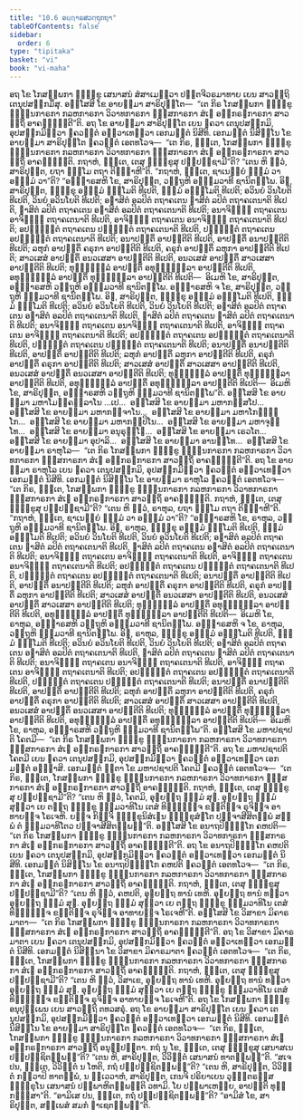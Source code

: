 ```yaml
---
title: "10.6 ອຏ຺ຐາຣສວຕ຺ຖຸກຖາ"
tableOfContents: false
sidebar:
  order: 6
type: "tipitaka"
basket: "vi"
book: "vi-maha"
---
```



<DynamicBreadcrumb />

<Division number="468" book="vi-maha">

<Paragraph number="2003" book="vi-maha">
ອຖ ໂຂ ໂກສມ຺ພກາ ຠິກ຺ຂູ ເສນາສນໍ ສໍສາເມຕ຺ວາ ປຕ຺ຕຈີວຣມາທາຍ ເຍນ ສາວຕ຺ຖິ ເຕນຸປສງ຺ກມິໍສຸ. ອສ຺ໂສສິ ໂຂ ອາຍສ຺ມາ ສາຣິປຸຕ຺ໂຕ—  “ເຕ ກິຣ ໂກສມ຺ພກາ ຠິກ຺ຂູ ຠຓ຺ຑນກາຣກາ ກລຫກາຣກາ ວິວາທກາຣກາ ຠສ຺ສກາຣກາ ສໍເຆ ອຘິກຣຓກາຣກາ ສາວຕ຺ຖິໍ ອາຄຈ຺ຉນ຺ຕີ”ຕິ. ອຖ ໂຂ ອາຍສ຺ມາ ສາຣິປຸຕ຺ໂຕ ເຍນ ຠຄວາ ເຕນຸປສງ຺ກມິ, ອຸປສງ຺ກມິຕ຺ວາ ຠຄວນ຺ຕໍ ອຠິວາເທຕ຺ວາ ເອກມນ຺ຕໍ ນິສີທິ. ເອກມນ຺ຕໍ ນິສິນ຺ໂນ ໂຂ ອາຍສ຺ມາ ສາຣິປຸຕ຺ໂຕ ຠຄວນ຺ຕໍ ເອຕທໂວຈ—  “ເຕ ກິຣ, ຠນ຺ເຕ, ໂກສມ຺ພກາ ຠິກ຺ຂູ ຠຓ຺ຑນກາຣກາ ກລຫກາຣກາ ວິວາທກາຣກາ ຠສ຺ສກາຣກາ ສໍເຆ ອຘິກຣຓກາຣກາ ສາວຕ຺ຖິໍ ອາຄຈ຺ຉນ຺ຕິ. ກຖາຫໍ, ຠນ຺ເຕ, ເຕສຸ ຠິກ຺ຂູສຸ ປຏິປຊ຺ຊາມີ”ຕິ? “ເຕນ ຫິ ຕ຺ວໍ, ສາຣິປຸຕ຺ຕ, ຍຖາ ຘມ຺ໂມ ຕຖາ ຕິຏ຺ຐາຫີ”ຕິ. “ກຖາຫໍ, ຠນ຺ເຕ, ຊາເນຍ຺ຍໍ ຘມ຺ມໍ ວາ ອຘມ຺ມໍ ວາ”ຕິ?
</Paragraph>

<Paragraph number="2004" book="vi-maha">
“ອຏ຺ຐາຣສຫິ ໂຂ, ສາຣິປຸຕ຺ຕ, ວຕ຺ຖູຫິ ອຘມ຺ມວາທີ ຊານິຕພ຺ໂພ. ອິຘ, ສາຣິປຸຕ຺ຕ, ຠິກ຺ຂຸ ອຘມ຺ມໍ ຘມ຺ໂມຕິ ທີເປຕິ, ຘມ຺ມໍ ອຘມ຺ໂມຕິ ທີເປຕິ; ອວິນຍໍ ວິນໂຍຕິ ທີເປຕິ, ວິນຍໍ ອວິນໂຍຕິ ທີເປຕິ; ອຠາສິຕໍ ອລປິຕໍ ຕຖາຄເຕນ ຠາສິຕໍ ລປິຕໍ ຕຖາຄເຕນາຕິ ທີເປຕິ, ຠາສິຕໍ ລປິຕໍ ຕຖາຄເຕນ ອຠາສິຕໍ ອລປິຕໍ ຕຖາຄເຕນາຕິ ທີເປຕິ; ອນາຈິຓ຺ຓໍ ຕຖາຄເຕນ ອາຈິຓ຺ຓໍ ຕຖາຄເຕນາຕິ ທີເປຕິ, ອາຈິຓ຺ຓໍ ຕຖາຄເຕນ ອນາຈິຓ຺ຓໍ ຕຖາຄເຕນາຕິ ທີເປຕິ; ອປຎ຺ຎຕ຺ຕໍ ຕຖາຄເຕນ ປຎ຺ຎຕ຺ຕໍ ຕຖາຄເຕນາຕິ ທີເປຕິ, ປຎ຺ຎຕ຺ຕໍ ຕຖາຄເຕນ ອປຎ຺ຎຕ຺ຕໍ ຕຖາຄເຕນາຕິ ທີເປຕິ; ອນາປຕ຺ຕິໍ ອາປຕ຺ຕີຕິ ທີເປຕິ, ອາປຕ຺ຕິໍ ອນາປຕ຺ຕີຕິ ທີເປຕິ; ລຫຸກໍ ອາປຕ຺ຕິໍ ຄຣຸກາ ອາປຕ຺ຕີຕິ ທີເປຕິ, ຄຣຸກໍ ອາປຕ຺ຕິໍ ລຫຸກາ ອາປຕ຺ຕີຕິ ທີເປຕິ; ສາວເສສໍ ອາປຕ຺ຕິໍ ອນວເສສາ ອາປຕ຺ຕີຕິ ທີເປຕິ, ອນວເສສໍ ອາປຕ຺ຕິໍ ສາວເສສາ ອາປຕ຺ຕີຕິ ທີເປຕິ; ທຸຏ຺ຐຸລ຺ລໍ ອາປຕ຺ຕິໍ ອທຸຏ຺ຐຸລ຺ລາ ອາປຕ຺ຕີຕິ ທີເປຕິ, ອທຸຏ຺ຐຸລ຺ລໍ ອາປຕ຺ຕິໍ ທຸຏ຺ຐຸລ຺ລາ ອາປຕ຺ຕີຕິ ທີເປຕິ—  ອິເມຫິ ໂຂ, ສາຣິປຸຕ຺ຕ, ອຏ຺ຐາຣສຫິ ວຕ຺ຖູຫິ ອຘມ຺ມວາທີ ຊານິຕພ຺ໂພ.
</Paragraph>

<Paragraph number="2005" book="vi-maha">
ອຏ຺ຐາຣສຫິ ຈ ໂຂ, ສາຣິປຸຕ຺ຕ, ວຕ຺ຖູຫິ ຘມ຺ມວາທີ ຊານິຕພ຺ໂພ. ອິຘ, ສາຣິປຸຕ຺ຕ, ຠິກ຺ຂຸ ອຘມ຺ມໍ ອຘມ຺ໂມຕິ ທີເປຕິ, ຘມ຺ມໍ ຘມ຺ໂມຕິ ທີເປຕິ; ອວິນຍໍ ອວິນໂຍຕິ ທີເປຕິ, ວິນຍໍ ວິນໂຍຕິ ທີເປຕິ; ອຠາສິຕໍ ອລປິຕໍ ຕຖາຄເຕນ ອຠາສິຕໍ ອລປິຕໍ ຕຖາຄເຕນາຕິ ທີເປຕິ, ຠາສິຕໍ ລປິຕໍ ຕຖາຄເຕນ ຠາສິຕໍ ລປິຕໍ ຕຖາຄເຕນາຕິ ທີເປຕິ; ອນາຈິຓ຺ຓໍ ຕຖາຄເຕນ ອນາຈິຓ຺ຓໍ ຕຖາຄເຕນາຕິ ທີເປຕິ, ອາຈິຓ຺ຓໍ ຕຖາຄເຕນ ອາຈິຓ຺ຓໍ ຕຖາຄເຕນາຕິ ທີເປຕິ; ອປຎ຺ຎຕ຺ຕໍ ຕຖາຄເຕນ ອປຎ຺ຎຕ຺ຕໍ ຕຖາຄເຕນາຕິ ທີເປຕິ, ປຎ຺ຎຕ຺ຕໍ ຕຖາຄເຕນ ປຎ຺ຎຕ຺ຕໍ ຕຖາຄເຕນາຕິ ທີເປຕິ; ອນາປຕ຺ຕິໍ ອນາປຕ຺ຕີຕິ ທີເປຕິ, ອາປຕ຺ຕິໍ ອາປຕ຺ຕີຕິ ທີເປຕິ; ລຫຸກໍ ອາປຕ຺ຕິໍ ລຫຸກາ ອາປຕ຺ຕີຕິ ທີເປຕິ, ຄຣຸກໍ ອາປຕ຺ຕິໍ ຄຣຸກາ ອາປຕ຺ຕີຕິ ທີເປຕິ; ສາວເສສໍ ອາປຕ຺ຕິໍ ສາວເສສາ ອາປຕ຺ຕີຕິ ທີເປຕິ, ອນວເສສໍ ອາປຕ຺ຕິໍ ອນວເສສາ ອາປຕ຺ຕີຕິ ທີເປຕິ; ທຸຏ຺ຐຸລ຺ລໍ ອາປຕ຺ຕິໍ ທຸຏ຺ຐຸລ຺ລາ ອາປຕ຺ຕີຕິ ທີເປຕິ, ອທຸຏ຺ຐຸລ຺ລໍ ອາປຕ຺ຕິໍ ອທຸຏ຺ຐຸລ຺ລາ ອາປຕ຺ຕີຕິ ທີເປຕິ—  ອິເມຫິ ໂຂ, ສາຣິປຸຕ຺ຕ, ອຏ຺ຐາຣສຫິ ວຕ຺ຖູຫິ ຘມ຺ມວາທີ ຊານິຕພ຺ໂພ”ຕິ.
</Paragraph>

</Division>
<Division number="469" book="vi-maha">

<Paragraph number="2006" book="vi-maha">
ອສ຺ໂສສິ ໂຂ ອາຍສ຺ມາ ມຫາໂມຄ຺ຄລ຺ລາໂນ …ເປ…  ອສ຺ໂສສິ ໂຂ ອາຍສ຺ມາ ມຫາກສ຺ສໂປ…  ອສ຺ໂສສິ ໂຂ ອາຍສ຺ມາ ມຫາກຈ຺ຈາໂນ…  ອສ຺ໂສສິ ໂຂ ອາຍສ຺ມາ ມຫາໂກຏ຺ຐິໂກ…  ອສ຺ໂສສິ ໂຂ ອາຍສ຺ມາ ມຫາກປ຺ປິໂນ…  ອສ຺ໂສສິ ໂຂ ອາຍສ຺ມາ ມຫາຈຸນ຺ໂທ…  ອສ຺ໂສສິ ໂຂ ອາຍສ຺ມາ ອນຸຣຸທ຺ໂຘ…  ອສ຺ໂສສິ ໂຂ ອາຍສ຺ມາ ເຣວໂຕ…  ອສ຺ໂສສິ ໂຂ ອາຍສ຺ມາ ອຸປາລິ…  ອສ຺ໂສສິ ໂຂ ອາຍສ຺ມາ ອານນ຺ໂທ…  ອສ຺ໂສສິ ໂຂ ອາຍສ຺ມາ ຣາຫຸໂລ—  “ເຕ ກິຣ ໂກສມ຺ພກາ ຠິກ຺ຂູ ຠຓ຺ຑນກາຣກາ ກລຫກາຣກາ ວິວາທກາຣກາ ຠສ຺ສກາຣກາ ສໍເຆ ອຘິກຣຓກາຣກາ ສາວຕ຺ຖິໍ ອາຄຈ຺ຉນ຺ຕີ”ຕິ. ອຖ ໂຂ ອາຍສ຺ມາ ຣາຫຸໂລ ເຍນ ຠຄວາ ເຕນຸປສງ຺ກມິ, ອຸປສງ຺ກມິຕ຺ວາ ຠຄວນ຺ຕໍ ອຠິວາເທຕ຺ວາ ເອກມນ຺ຕໍ ນິສີທິ. ເອກມນ຺ຕໍ ນິສິນ຺ໂນ ໂຂ ອາຍສ຺ມາ ຣາຫຸໂລ ຠຄວນ຺ຕໍ ເອຕທໂວຈ—  “ເຕ ກິຣ, ຠນ຺ເຕ, ໂກສມ຺ພກາ ຠິກ຺ຂູ ຠຓ຺ຑນກາຣກາ ກລຫກາຣກາ ວິວາທກາຣກາ ຠສ຺ສກາຣກາ ສໍເຆ ອຘິກຣຓກາຣກາ ສາວຕ຺ຖິໍ ອາຄຈ຺ຉນ຺ຕິ. ກຖາຫໍ, ຠນ຺ເຕ, ເຕສຸ ຠິກ຺ຂູສຸ ປຏິປຊ຺ຊາມີ”ຕິ? “ເຕນ ຫິ ຕ຺ວໍ, ຣາຫຸລ, ຍຖາ ຘມ຺ໂມ ຕຖາ ຕິຏ຺ຐາຫີ”ຕິ. “ກຖາຫໍ, ຠນ຺ເຕ, ຊາເນຍ຺ຍໍ ຘມ຺ມໍ ວາ ອຘມ຺ມໍ ວາ”ຕິ?
</Paragraph>

<Paragraph number="2007" book="vi-maha">
“ອຏ຺ຐາຣສຫິ ໂຂ, ຣາຫຸລ, ວຕ຺ຖູຫິ ອຘມ຺ມວາທີ ຊານິຕພ຺ໂພ. ອິຘ, ຣາຫຸລ, ຠິກ຺ຂຸ ອຘມ຺ມໍ ຘມ຺ໂມຕິ ທີເປຕິ, ຘມ຺ມໍ ອຘມ຺ໂມຕິ ທີເປຕິ; ອວິນຍໍ ວິນໂຍຕິ ທີເປຕິ, ວິນຍໍ ອວິນໂຍຕິ ທີເປຕິ; ອຠາສິຕໍ ອລປິຕໍ ຕຖາຄເຕນ ຠາສິຕໍ ລປິຕໍ ຕຖາຄເຕນາຕິ ທີເປຕິ, ຠາສິຕໍ ລປິຕໍ ຕຖາຄເຕນ ອຠາສິຕໍ ອລປິຕໍ ຕຖາຄເຕນາຕິ ທີເປຕິ; ອນາຈິຓ຺ຓໍ ຕຖາຄເຕນ ອາຈິຓ຺ຓໍ ຕຖາຄເຕນາຕິ ທີເປຕິ, ອາຈິຓ຺ຓໍ ຕຖາຄເຕນ ອນາຈິຓ຺ຓໍ ຕຖາຄເຕນາຕິ ທີເປຕິ; ອປຎ຺ຎຕ຺ຕໍ ຕຖາຄເຕນ ປຎ຺ຎຕ຺ຕໍ ຕຖາຄເຕນາຕິ ທີເປຕິ, ປຎ຺ຎຕ຺ຕໍ ຕຖາຄເຕນ ອປຎ຺ຎຕ຺ຕໍ ຕຖາຄເຕນາຕິ ທີເປຕິ; ອນາປຕ຺ຕິໍ ອາປຕ຺ຕີຕິ ທີເປຕິ, ອາປຕ຺ຕິໍ ອນາປຕ຺ຕີຕິ ທີເປຕິ; ລຫຸກໍ ອາປຕ຺ຕິໍ ຄຣຸກາ ອາປຕ຺ຕີຕິ ທີເປຕິ, ຄຣຸກໍ ອາປຕ຺ຕິໍ ລຫຸກາ ອາປຕ຺ຕີຕິ ທີເປຕິ; ສາວເສສໍ ອາປຕ຺ຕິໍ ອນວເສສາ ອາປຕ຺ຕີຕິ ທີເປຕິ, ອນວເສສໍ ອາປຕ຺ຕິໍ ສາວເສສາ ອາປຕ຺ຕີຕິ ທີເປຕິ; ທຸຏ຺ຐຸລ຺ລໍ ອາປຕ຺ຕິໍ ອທຸຏ຺ຐຸລ຺ລາ ອາປຕ຺ຕີຕິ ທີເປຕິ, ອທຸຏ຺ຐຸລ຺ລໍ ອາປຕ຺ຕິໍ ທຸຏ຺ຐຸລ຺ລາ ອາປຕ຺ຕີຕິ ທີເປຕິ—  ອິເມຫິ ໂຂ, ຣາຫຸລ, ອຏ຺ຐາຣສຫິ ວຕ຺ຖູຫິ ອຘມ຺ມວາທີ ຊານິຕພ຺ໂພ.
</Paragraph>

<Paragraph number="2008" book="vi-maha">
ອຏ຺ຐາຣສຫິ ຈ ໂຂ, ຣາຫຸລ, ວຕ຺ຖູຫິ ຘມ຺ມວາທີ ຊານິຕພ຺ໂພ. ອິຘ, ຣາຫຸລ, ຠິກ຺ຂຸ ອຘມ຺ມໍ ອຘມ຺ໂມຕິ ທີເປຕິ, ຘມ຺ມໍ ຘມ຺ໂມຕິ ທີເປຕິ; ອວິນຍໍ ອວິນໂຍຕິ ທີເປຕິ, ວິນຍໍ ວິນໂຍຕິ ທີເປຕິ; ອຠາສິຕໍ ອລປິຕໍ ຕຖາຄເຕນ ອຠາສິຕໍ ອລປິຕໍ ຕຖາຄເຕນາຕິ ທີເປຕິ, ຠາສິຕໍ ລປິຕໍ ຕຖາຄເຕນ ຠາສິຕໍ ລປິຕໍ ຕຖາຄເຕນາຕິ ທີເປຕິ; ອນາຈິຓ຺ຓໍ ຕຖາຄເຕນ ອນາຈິຓ຺ຓໍ ຕຖາຄເຕນາຕິ ທີເປຕິ, ອາຈິຓ຺ຓໍ ຕຖາຄເຕນ ອາຈິຓ຺ຓໍ ຕຖາຄເຕນາຕິ ທີເປຕິ; ອປຎ຺ຎຕ຺ຕໍ ຕຖາຄເຕນ ອປຎ຺ຎຕ຺ຕໍ ຕຖາຄເຕນາຕິ ທີເປຕິ, ປຎ຺ຎຕ຺ຕໍ ຕຖາຄເຕນ ປຎ຺ຎຕ຺ຕໍ ຕຖາຄເຕນາຕິ ທີເປຕິ; ອນາປຕ຺ຕິໍ ອນາປຕ຺ຕີຕິ ທີເປຕິ, ອາປຕ຺ຕິໍ ອາປຕ຺ຕີຕິ ທີເປຕິ; ລຫຸກໍ ອາປຕ຺ຕິໍ ລຫຸກາ ອາປຕ຺ຕີຕິ ທີເປຕິ, ຄຣຸກໍ ອາປຕ຺ຕິໍ ຄຣຸກາ ອາປຕ຺ຕີຕິ ທີເປຕິ; ສາວເສສໍ ອາປຕ຺ຕິໍ ສາວເສສາ ອາປຕ຺ຕີຕິ ທີເປຕິ, ອນວເສສໍ ອາປຕ຺ຕິໍ ອນວເສສາ ອາປຕ຺ຕີຕິ ທີເປຕິ; ທຸຏ຺ຐຸລ຺ລໍ ອາປຕ຺ຕິໍ ທຸຏ຺ຐຸລ຺ລາ ອາປຕ຺ຕີຕິ ທີເປຕິ, ອທຸຏ຺ຐຸລ຺ລໍ ອາປຕ຺ຕິໍ ອທຸຏ຺ຐຸລ຺ລາ ອາປຕ຺ຕີຕິ ທີເປຕິ—  ອິເມຫິ ໂຂ, ຣາຫຸລ, ອຏ຺ຐາຣສຫິ ວຕ຺ຖູຫິ ຘມ຺ມວາທີ ຊານິຕພ຺ໂພ”ຕິ.
</Paragraph>

</Division>
<Division number="470" book="vi-maha">

<Paragraph number="2009" book="vi-maha">
ອສ຺ໂສສິ ໂຂ ມຫາປຊາປຕິ ໂຄຕມີ—  “ເຕ ກິຣ ໂກສມ຺ພກາ ຠິກ຺ຂູ ຠຓ຺ຑນກາຣກາ ກລຫກາຣກາ ວິວາທກາຣກາ ຠສ຺ສກາຣກາ ສໍເຆ ອຘິກຣຓກາຣກາ ສາວຕ຺ຖິໍ ອາຄຈ຺ຉນ຺ຕີ”ຕິ. ອຖ ໂຂ ມຫາປຊາປຕິ ໂຄຕມີ ເຍນ ຠຄວາ ເຕນຸປສງ຺ກມິ, ອຸປສງ຺ກມິຕ຺ວາ ຠຄວນ຺ຕໍ ອຠິວາເທຕ຺ວາ ເອກມນ຺ຕໍ ອຏ຺ຐາສິ. ເອກມນ຺ຕໍ ຐິຕາ ໂຂ ມຫາປຊາປຕິ ໂຄຕມີ ຠຄວນ຺ຕໍ ເອຕທໂວຈ—  “ເຕ ກິຣ, ຠນ຺ເຕ, ໂກສມ຺ພກາ ຠິກ຺ຂູ ຠຓ຺ຑນກາຣກາ ກລຫກາຣກາ ວິວາທກາຣກາ ຠສ຺ສກາຣກາ ສໍເຆ ອຘິກຣຓກາຣກາ ສາວຕ຺ຖິໍ ອາຄຈ຺ຉນ຺ຕິ. ກຖາຫໍ, ຠນ຺ເຕ, ເຕສຸ ຠິກ຺ຂູສຸ ປຏິປຊ຺ຊາມີ”ຕິ? “ເຕນ ຫິ ຕ຺ວໍ, ໂຄຕມິ, ອຸຠຍຕ຺ຖ ຘມ຺ມໍ ສຸຓ. ອຸຠຍຕ຺ຖ ຘມ຺ມໍ ສຸຕ຺ວາ ເຍ ຕຕ຺ຖ ຠິກ຺ຂູ ຘມ຺ມວາທິໂນ ເຕສໍ ທິຏ຺ຐິຎ຺ຈ ຂນ຺ຕິຎ຺ຈ ຣຸຈິຎ຺ຈ ອາທາຍຎ຺ຈ ໂຣເຈຫິ. ຍຎ຺ຈ ກິຎ຺ຈິ ຠິກ຺ຂຸນິສໍເຆນ ຠິກ຺ຂຸສໍຆໂຕ ປຈ຺ຈາສີສິຕພ຺ພໍ ສພ຺ພໍ ຕໍ ຘມ຺ມວາທິໂຕວ ປຈ຺ຈາສີສິຕພ຺ພນ຺”ຕິ.
</Paragraph>

</Division>
<Division number="471" book="vi-maha">

<Paragraph number="2010" book="vi-maha">
ອສ຺ໂສສິ ໂຂ ອນາຖປິຓ຺ຑິໂກ ຄຫປຕິ—  “ເຕ ກິຣ ໂກສມ຺ພກາ ຠິກ຺ຂູ ຠຓ຺ຑນກາຣກາ ກລຫກາຣກາ ວິວາທກາຣກາ ຠສ຺ສກາຣກາ ສໍເຆ ອຘິກຣຓກາຣກາ ສາວຕ຺ຖິໍ ອາຄຈ຺ຉນ຺ຕີ”ຕິ. ອຖ ໂຂ ອນາຖປິຓ຺ຑິໂກ ຄຫປຕິ ເຍນ ຠຄວາ ເຕນຸປສງ຺ກມິ, ອຸປສງ຺ກມິຕ຺ວາ ຠຄວນ຺ຕໍ ອຠິວາເທຕ຺ວາ ເອກມນ຺ຕໍ ນິສີທິ. ເອກມນ຺ຕໍ ນິສິນ຺ໂນ ໂຂ ອນາຖປິຓ຺ຑິໂກ ຄຫປຕິ ຠຄວນ຺ຕໍ ເອຕທໂວຈ—  “ເຕ ກິຣ, ຠນ຺ເຕ, ໂກສມ຺ພກາ ຠິກ຺ຂູ ຠຓ຺ຑນກາຣກາ ກລຫກາຣກາ ວິວາທກາຣກາ ຠສ຺ສກາຣກາ ສໍເຆ ອຘິກຣຓກາຣກາ ສາວຕ຺ຖິໍ ອາຄຈ຺ຉນ຺ຕິ. ກຖາຫໍ, ຠນ຺ເຕ, ເຕສຸ ຠິກ຺ຂູສຸ ປຏິປຊ຺ຊາມີ”ຕິ? “ເຕນ ຫິ ຕ຺ວໍ, ຄຫປຕິ, ອຸຠຍຕ຺ຖ ທານໍ ເທຫິ. ອຸຠຍຕ຺ຖ ທານໍ ທຕ຺ວາ ອຸຠຍຕ຺ຖ ຘມ຺ມໍ ສຸຓ. ອຸຠຍຕ຺ຖ ຘມ຺ມໍ ສຸຕ຺ວາ ເຍ ຕຕ຺ຖ ຠິກ຺ຂູ ຘມ຺ມວາທິໂນ ເຕສໍ ທິຏ຺ຐິຎ຺ຈ ຂນ຺ຕິຎ຺ຈ ຣຸຈິຎ຺ຈ ອາທາຍຎ຺ຈ ໂຣເຈຫີ”ຕິ.
</Paragraph>

</Division>
<Division number="472" book="vi-maha">

<Paragraph number="2011" book="vi-maha">
ອສ຺ໂສສິ ໂຂ ວິສາຂາ ມິຄາຣມາຕາ—  “ເຕ ກິຣ ໂກສມ຺ພກາ ຠິກ຺ຂູ ຠຓ຺ຑນກາຣກາ ກລຫກາຣກາ ວິວາທກາຣກາ ຠສ຺ສກາຣກາ ສໍເຆ ອຘິກຣຓກາຣກາ ສາວຕ຺ຖິໍ ອາຄຈ຺ຉນ຺ຕີ”ຕິ. ອຖ ໂຂ ວິສາຂາ ມິຄາຣມາຕາ ເຍນ ຠຄວາ ເຕນຸປສງ຺ກມິ, ອຸປສງ຺ກມິຕ຺ວາ ຠຄວນ຺ຕໍ ອຠິວາເທຕ຺ວາ ເອກມນ຺ຕໍ ນິສີທິ. ເອກມນ຺ຕໍ ນິສິນ຺ນາ ໂຂ ວິສາຂາ ມິຄາຣມາຕາ ຠຄວນ຺ຕໍ ເອຕທໂວຈ—  “ເຕ ກິຣ, ຠນ຺ເຕ, ໂກສມ຺ພກາ ຠິກ຺ຂູ ຠຓ຺ຑນກາຣກາ ກລຫກາຣກາ ວິວາທກາຣກາ ຠສ຺ສກາຣກາ ສໍເຆ ອຘິກຣຓກາຣກາ ສາວຕ຺ຖິໍ ອາຄຈ຺ຉນ຺ຕິ. ກຖາຫໍ, ຠນ຺ເຕ, ເຕສຸ ຠິກ຺ຂູສຸ ປຏິປຊ຺ຊາມີ”ຕິ? “ເຕນ ຫິ ຕ຺ວໍ, ວິສາເຂ, ອຸຠຍຕ຺ຖ ທານໍ ເທຫິ. ອຸຠຍຕ຺ຖ ທານໍ ທຕ຺ວາ ອຸຠຍຕ຺ຖ ຘມ຺ມໍ ສຸຓ. ອຸຠຍຕ຺ຖ ຘມ຺ມໍ ສຸຕ຺ວາ ເຍ ຕຕ຺ຖ ຠິກ຺ຂູ ຘມ຺ມວາທິໂນ ເຕສໍ ທິຏ຺ຐິຎ຺ຈ ຂນ຺ຕິຎ຺ຈ ຣຸຈິຎ຺ຈ ອາທາຍຎ຺ຈ ໂຣເຈຫີ”ຕິ.
</Paragraph>

</Division>
<Division number="473" book="vi-maha">

<Paragraph number="2012" book="vi-maha">
ອຖ ໂຂ ໂກສມ຺ພກາ ຠິກ຺ຂູ ອນຸປຸພ຺ເພນ ເຍນ ສາວຕ຺ຖິ ຕທວສຣຸໍ. ອຖ ໂຂ ອາຍສ຺ມາ ສາຣິປຸຕ຺ໂຕ ເຍນ ຠຄວາ ເຕນຸປສງ຺ກມິ, ອຸປສງ຺ກມິຕ຺ວາ ຠຄວນ຺ຕໍ ອຠິວາເທຕ຺ວາ ເອກມນ຺ຕໍ ນິສີທິ. ເອກມນ຺ຕໍ ນິສິນ຺ໂນ ໂຂ ອາຍສ຺ມາ ສາຣິປຸຕ຺ໂຕ ຠຄວນ຺ຕໍ ເອຕທໂວຈ—  “ເຕ ກິຣ, ຠນ຺ເຕ, ໂກສມ຺ພກາ ຠິກ຺ຂູ ຠຓ຺ຑນກາຣກາ ກລຫກາຣກາ ວິວາທກາຣກາ ຠສ຺ສກາຣກາ ສໍເຆ ອຘິກຣຓກາຣກາ ສາວຕ຺ຖິໍ ອນຸປ຺ປຕ຺ຕາ. ກຖໍ ນຸ ໂຂ, ຠນ຺ເຕ, ເຕສຸ ຠິກ຺ຂູສຸ ເສນາສເນ ປຏິປຊ຺ຊິຕພ຺ພນ຺”ຕິ? “ເຕນ ຫິ, ສາຣິປຸຕ຺ຕ, ວິວິຕ຺ຕໍ ເສນາສນໍ ທາຕພ຺ພນ຺”ຕິ. “ສເຈ ປນ, ຠນ຺ເຕ, ວິວິຕ຺ຕໍ ນ ໂຫຕິ, ກຖໍ ປຏິປຊ຺ຊິຕພ຺ພນ຺”ຕິ? “ເຕນ ຫິ, ສາຣິປຸຕ຺ຕ, ວິວິຕ຺ຕໍ ກຕ຺ວາປິ ທາຕພ຺ພໍ, ນ ຕ຺ເວວາຫໍ, ສາຣິປຸຕ຺ຕ, ເກນຈິ ປຣິຍາເຍນ ວຸຑ຺ຒຕຣສ຺ສ ຠິກ຺ຂຸໂນ ເສນາສນໍ ປຏິພາຫິຕພ຺ພນ຺ຕິ ວທາມິ. ໂຍ ປຏິພາເຫຍ຺ຍ, ອາປຕ຺ຕິ ທຸກ຺ກຏສ຺ສາ”ຕິ.
</Paragraph>

<Paragraph number="2013" book="vi-maha">
“ອາມິເສ ປນ, ຠນ຺ເຕ, ກຖໍ ປຏິປຊ຺ຊິຕພ຺ພນ຺”ຕິ? “ອາມິສໍ ໂຂ, ສາຣິປຸຕ຺ຕ, ສພ຺ເພສໍ ສມກໍ ຠາເຊຕພ຺ພນ຺”ຕິ.
</Paragraph>
</Division>